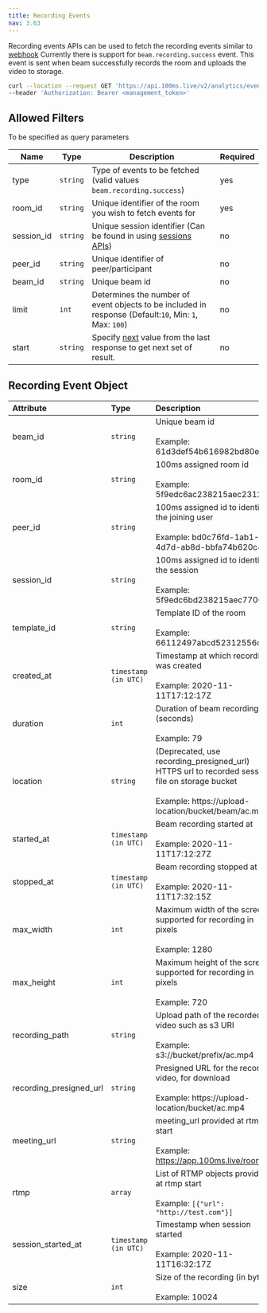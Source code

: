 ```yaml
---
title: Recording Events
nav: 3.63
---
```


Recording events APIs can be used to fetch the recording events similar to [webhook](/server-side/v2/how--to-guides/configure-webhooks/webhook#beamrecordingsuccess)
Currently there is support for `beam.recording.success` event. This event is sent when beam successfully records the room and uploads the video to storage.

<GetRequest title="https://api.100ms.live/v2/analytics/events" />
<Request id="req-0">

```bash
curl --location --request GET 'https://api.100ms.live/v2/analytics/events' \
--header 'Authorization: Bearer <management_token>'
```

</Request>

## Allowed Filters
To be specified as query parameters

| Name       | Type     | Description                                                                                                                                     | Required |
| ---------- | -------- | ----------------------------------------------------------------------------------------------------------------------------------------------- | -------- |
| type       | `string` | Type of events to be fetched (valid values `beam.recording.success`)                                                                            | yes      |
| room_id    | `string` | Unique identifier of the room you wish to fetch events for                                                                                      | yes      |
| session_id | `string` | Unique session identifier (Can be found in using [sessions APIs](/server-side/v2/api-reference/Sessions/object))                                | no       |
| peer_id    | `string` | Unique identifier of peer/participant                                                                                                           | no       |
| beam_id    | `string` | Unique beam id                                                                                                                                  | no       |
| limit      | `int`    | Determines the number of event objects to be included in response (Default:`10`, Min: `1`, Max: `100`)                                          | no       |
| start      | `string` | Specify [next](/server-side/v2/api-reference/analytics-events/overview#response-object) value from the last response to get next set of result. | no       |


## Recording Event Object

| Attribute                    | Type                 | Description                                                                                                                                                     |
| :---------------------- | :------------------- | :-------------------------------------------------------------------------------------------------------------------------------------------------------------- |
| beam_id                 | `string`             | Unique beam id <br/><br/> Example: 61d3def54b616982bd80ed83                                                                                                     |
| room_id                 | `string`             | 100ms assigned room id <br/><br/> Example: 5f9edc6ac238215aec2312df                                                                                             |
| peer_id                 | `string`             | 100ms assigned id to identify the joining user <br/><br/> Example: bd0c76fd-1ab1-4d7d-ab8d-bbfa74b620c4                                                         |
| session_id              | `string`             | 100ms assigned id to identify the session <br/><br/> Example: 5f9edc6bd238215aec7700df                                                                          |
| template_id             | `string`             | Template ID of the room <br/><br/> Example: 66112497abcd52312556c4gg                                                                                            |
| created_at              | `timestamp (in UTC)` | Timestamp at which recording was created <br/><br/> Example: 2020-11-11T17:12:17Z                                                                               |
| duration                | `int`                | Duration of beam recording (seconds) <br/><br/> Example: 79                                                                                                     |
| location                | `string`             | (Deprecated, use recording_presigned_url) HTTPS url to recorded session file on storage bucket <br/><br/> Example: https://upload-location/bucket/beam/ac.mp4\* |
| started_at              | `timestamp (in UTC)` | Beam recording started at <br/><br/> Example: 2020-11-11T17:12:27Z                                                                                              |
| stopped_at              | `timestamp (in UTC)` | Beam recording stopped at <br/><br/> Example: 2020-11-11T17:32:15Z                                                                                              |
| max_width               | `int`                | Maximum width of the screen supported for recording in pixels <br/><br/> Example: 1280                                                                          |
| max_height              | `int`                | Maximum height of the screen supported for recording in pixels <br/><br/> Example: 720                                                                          |
| recording_path          | `string`             | Upload path of the recorded video such as s3 URI <br/><br/> Example: s3://bucket/prefix/ac.mp4                                                                  |
| recording_presigned_url | `string`             | Presigned URL for the recorded video, for download <br/><br/> Example: https://upload-location/bucket/ac.mp4                                                    |
| meeting_url             | `string`             | meeting_url provided at rtmp start <br/><br/> Example: https://app.100ms.live/room_id                                                                         |
| rtmp                    | `array`              | List of RTMP objects provided at rtmp start <br/><br/> Example: `[{"url": "http://test.com"}]`                                                                    |
| session_started_at      | `timestamp (in UTC)` | Timestamp when session started <br/><br/> Example: 2020-11-11T16:32:17Z                                                                                         |
| size                    | `int`                | Size of the recording (in bytes) <br/><br/> Example: 10024                                                                                                      |
